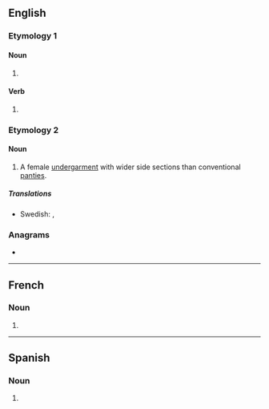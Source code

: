 ==English==

===Etymology 1===

====Noun====
{{head|en|noun form}}

# {{plural of|en|hipster}}

====Verb====
{{head|en|verb form}}

# {{en-third-person singular of|hipster}}

===Etymology 2===

====Noun====
{{en-plural noun}}

# A female [[undergarment]] with wider side sections than conventional [[panties]].

=====Translations=====
{{trans-top|underwear}}
{{trans-mid}}
* Swedish: {{t|sv|hipstertrosor|c-p}}, {{t|sv|hipsters|c-p}}
{{trans-bottom}}

===Anagrams===
* {{anagrams|en|a=ehiprsst|thripses}}

----

==French==

===Noun===
{{head|fr|noun plural form|g=m|g2=f}}

# {{plural of|fr|hipster}}

----

==Spanish==

===Noun===
{{head|es|noun form}}

# {{plural of|es|hipster}}